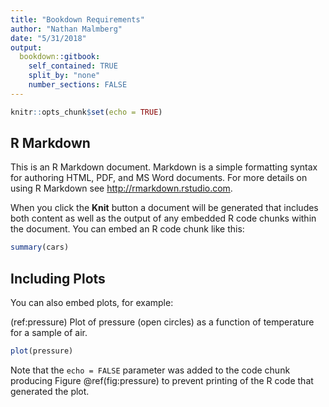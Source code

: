 ```yaml
---
title: "Bookdown Requirements"
author: "Nathan Malmberg"
date: "5/31/2018"
output: 
  bookdown::gitbook:
    self_contained: TRUE
    split_by: "none"
    number_sections: FALSE
---
```


```r
knitr::opts_chunk$set(echo = TRUE)
```

## R Markdown

This is an R Markdown document. Markdown is a simple formatting syntax for authoring HTML, PDF, and MS Word documents. For more details on using R Markdown see <http://rmarkdown.rstudio.com>.

When you click the **Knit** button a document will be generated that includes both content as well as the output of any embedded R code chunks within the document. You can embed an R code chunk like this:

```r
summary(cars)
```

## Including Plots

You can also embed plots, for example:

(ref:pressure) Plot of pressure (open circles) as a function of temperature for a sample of air. 

```r
plot(pressure)
```

Note that the `echo = FALSE` parameter was added to the code chunk producing Figure \@ref(fig:pressure) to prevent printing of the R code that generated the plot.
